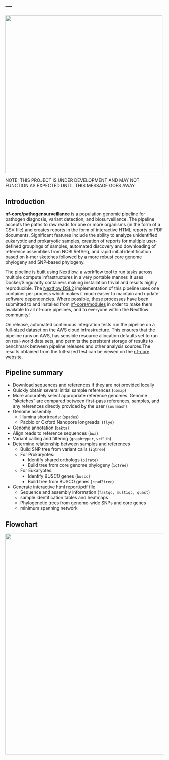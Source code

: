 ---
---
![](images/logo.png){width=500}

 NOTE: THIS PROJECT IS UNDER DEVELOPMENT AND MAY NOT FUNCTION AS EXPECTED UNTIL THIS MESSAGE GOES AWAY

## Introduction {#introduction}

<!-- TODO nf-core: Write a 1-2 sentence summary of what data the pipeline is for and what it does -->

**nf-core/pathogensurveillance** is a population genomic pipeline for pathogen diagnosis, variant detection, and biosurveillance.
The pipeline accepts the paths to raw reads for one or more organisms (in the form of a CSV file) and creates reports in the form of interactive HTML reports or PDF documents.
Significant features include the ability to analyze unidentified eukaryotic and prokaryotic samples, creation of reports for multiple user-defined groupings of samples, automated discovery and downloading of reference assemblies from NCBI RefSeq, and rapid initial identification based on k-mer sketches followed by a more robust core genome phylogeny and SNP-based phylogeny.

The pipeline is built using [Nextflow](https://www.nextflow.io), a workflow tool to run tasks across multiple compute infrastructures in a very portable manner.
It uses Docker/Singularity containers making installation trivial and results highly reproducible.
The [Nextflow DSL2](https://www.nextflow.io/docs/latest/dsl2.html) implementation of this pipeline uses one container per process which makes it much easier to maintain and update software dependencies.
Where possible, these processes have been submitted to and installed from [nf-core/modules](https://github.com/nf-core/modules) in order to make them available to all nf-core pipelines, and to everyone within the Nextflow community!

<!-- TODO nf-core: Add full-sized test dataset and amend the paragraph below if applicable -->

On release, automated continuous integration tests run the pipeline on a full-sized dataset on the AWS cloud infrastructure.
This ensures that the pipeline runs on AWS, has sensible resource allocation defaults set to run on real-world data sets, and permits the persistent storage of results to benchmark between pipeline releases and other analysis sources.The results obtained from the full-sized test can be viewed on the [nf-core website](https://nf-co.re/pathogensurveillance/results).

## Pipeline summary {#pipelinesummary}

-   Download sequences and references if they are not provided locally
-   Quickly obtain several initial sample references (`bbmap`)
-   More accurately select appropriate reference genomes. Genome "sketches" are compared between first-pass references, samples, and any references directly provided by the user (`sourmash`)
-   Genome assembly
    -   Illumina shortreads: (`spades`)
    -   Pacbio or Oxford Nanopore longreads: (`flye`)
-   Genome annotation (`bakta`)
-   Align reads to reference sequences (`bwa`)
-   Variant calling and filtering (`graphtyper`, `vcflib`)
-   Determine relationship between samples and references
    -   Build SNP tree from variant calls (`iqtree`)
    -   For Prokaryotes:
        -   Identify shared orthologs (`pirate`)
        -   Build tree from core genome phylogeny (`iqtree`)
    -   For Eukaryotes:
        -   Identify BUSCO genes (`busco`)
        -   Build tree from BUSCO genes (`read2tree`)
-   Generate interactive html report/pdf file
    -   Sequence and assembly information (`fastqc, multiqc, quast`)
    -   sample identification tables and heatmaps
    -   Phylogenetic trees from genome-wide SNPs and core genes
    -   minimum spanning network

## Flowchart {#flowchart}

![](images/pipeline_diagram.png){width=700}
